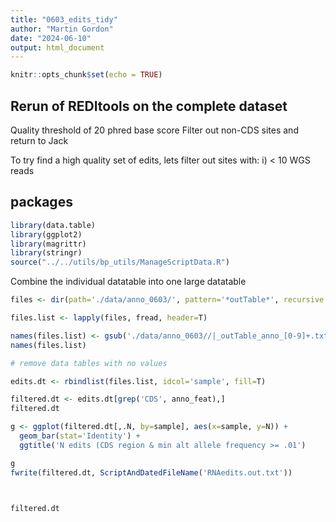 ```yaml
---
title: "0603_edits_tidy"
author: "Martin Gordon"
date: "2024-06-10"
output: html_document
---
```


```r
knitr::opts_chunk$set(echo = TRUE)
```

## Rerun of REDItools on the complete dataset
Quality threshold of 20 phred base score
Filter out non-CDS sites and return to Jack 

To try find a high quality set of edits, lets filter out sites with:
i) < 10 WGS reads


## packages

```r
library(data.table)
library(ggplot2)
library(magrittr)
library(stringr)
source("../../utils/bp_utils/ManageScriptData.R")
```
Combine the individual datatable into one large datatable
```r
files <- dir(path='./data/anno_0603/', pattern='*outTable*', recursive = T, full.names = T)

files.list <- lapply(files, fread, header=T)

names(files.list) <- gsub('./data/anno_0603//|_outTable_anno_[0-9]+.txt','',files)
names(files.list)

# remove data tables with no values

edits.dt <- rbindlist(files.list, idcol='sample', fill=T)
```

```r
filtered.dt <- edits.dt[grep('CDS', anno_feat),]
filtered.dt

g <- ggplot(filtered.dt[,.N, by=sample], aes(x=sample, y=N)) +
  geom_bar(stat='Identity') +
  ggtitle('N edits (CDS region & min alt allele frequency >= .01')

g
fwrite(filtered.dt, ScriptAndDatedFileName('RNAedits.out.txt'))



filtered.dt
```

